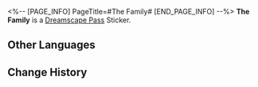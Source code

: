 <%-- [PAGE_INFO]
PageTitle=#The Family#
[END_PAGE_INFO] --%>
{{Stub|Location information}}
{{Item Infobox
|id          = 223050
|image       = Dreamscape Pass Sticker The Family.png
|type        = Dreamscape Pass Sticker
|type2       = Dreamchaser Stickers
|invCategory = 
|rarity      = 4
|effect      = Digital stickers that can be used to decorate the pages of the Dreamtour Handbook. They come in many different styles.
|description = 
|source1     = [[Unlocked by Default]]
}}
{{Description|If you find that you can win every argument with a set of rhetoric... it may not be that you are highly talented. Instead, you might have happened to run into The Family.}}
'''The Family''' is a [[Dreamscape Pass]] Sticker.

==Other Languages==
{{Other Languages
|en   = The Family
|zhs  = 家族
|zht  = 家族
|ja   = ファミリー
|ko   = 가족
|es   = La Familia
|fr   = La Famille
|ru   = Семья
|th   = ตระกูล
|vi   = Gia Tộc
|de   = Die Familie
|id   = Family
|pt   = A Família
}}

==Change History==
{{Change History|2.0}}